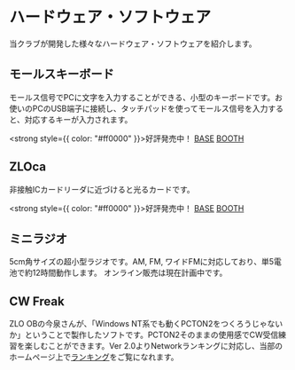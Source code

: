 # ハードウェア・ソフトウェア

当クラブが開発した様々なハードウェア・ソフトウェアを紹介します。

## モールスキーボード

モールス信号でPCに文字を入力することができる、小型のキーボードです。お使いのPCのUSB端子に接続し、タッチパッドを使ってモールス信号を入力すると、対応するキーが入力されます。

<strong style={{ color: "#ff0000" }}>好評発売中！</strong> [BASE](https://ja1zlo.base.shop/items/80756991)
[BOOTH](https://ja1zlo.booth.pm/items/5293875)

## ZLOca

非接触ICカードリーダに近づけると光るカードです。

<strong style={{ color: "#ff0000" }}>好評発売中！</strong> [BASE](https://ja1zlo.base.shop/items/80848771)
[BOOTH](https://ja1zlo.booth.pm/items/5301167)

## ミニラジオ

5cm角サイズの超小型ラジオです。AM, FM, ワイドFMに対応しており、単5電池で約12時間動作します。
オンライン販売は現在計画中です。

## CW Freak

ZLO OBの今泉さんが、「Windows NT系でも動くPCTON2をつくろうじゃないか」ということで製作したソフトです。PCTON2そのままの使用感でCW受信練習を楽しむことができます。Ver 2.0よりNetworkランキングに対応し、当部のホームページ上で[ランキング](http://ja1zlo.u-tokyo.org/cw_freak.html)をご覧になれます。

